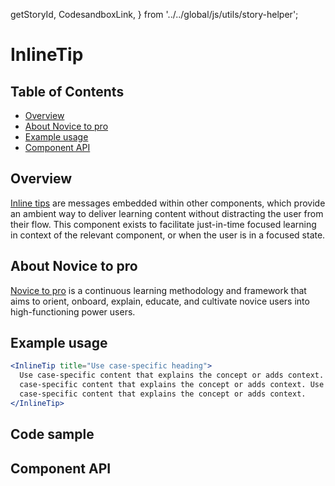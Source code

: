   getStoryId,
  CodesandboxLink,
} from '../../global/js/utils/story-helper';

# InlineTip

## Table of Contents

- [Overview](#overview)
- [About Novice to pro](#about-novice-to-pro)
- [Example usage](#example-usage)
- [Component API](#component-api)

## Overview

[Inline tips](https://pages.github.ibm.com/cdai-design/pal/novice-to-pro/components/inline-tip/usage/)
are messages embedded within other components, which provide an ambient way to
deliver learning content without distracting the user from their flow. This
component exists to facilitate just-in-time focused learning in context of the
relevant component, or when the user is in a focused state.

## About Novice to pro

[Novice to pro](https://pages.github.ibm.com/security/security-design/teams-across-security/novice-to-pro/overview/)
is a continuous learning methodology and framework that aims to orient, onboard,
explain, educate, and cultivate novice users into high-functioning power users.

## Example usage

<!-- TODO: One example per designed use case. -->

<Canvas withSource="none">
  <Story id={getStoryId(InlineTip.displayName, 'inline-tip')} />
</Canvas>

```jsx
<InlineTip title="Use case-specific heading">
  Use case-specific content that explains the concept or adds context. Use
  case-specific content that explains the concept or adds context. Use
  case-specific content that explains the concept or adds context.
</InlineTip>
```

## Code sample

<!-- <CodesandboxLink exampleDirectory="InlineTip" /> -->

## Component API

<ArgsTable />
